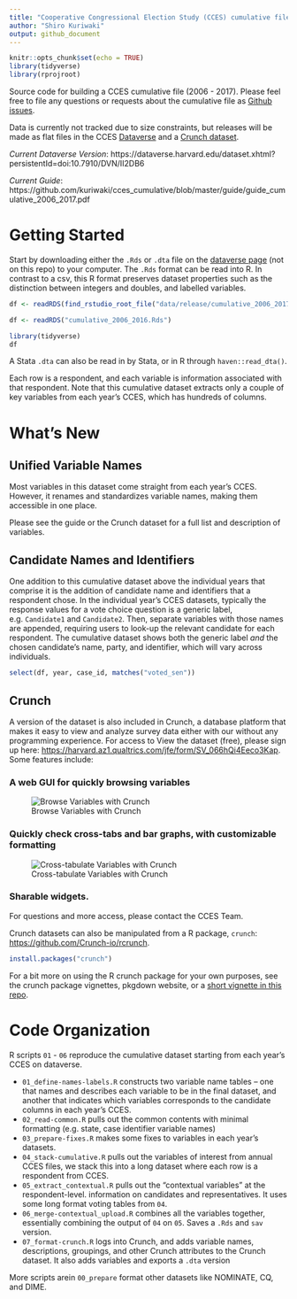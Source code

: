 ```yaml
---
title: "Cooperative Congressional Election Study (CCES) cumulative file"
author: "Shiro Kuriwaki"
output: github_document
---
```


```r
knitr::opts_chunk$set(echo = TRUE)
library(tidyverse)
library(rprojroot)
```

Source code for building a CCES cumulative file (2006 - 2017). Please feel free to file any questions or requests about the cumulative file as [Github issues](https://github.com/kuriwaki/cces_cumulative/issues). 

Data is currently not tracked due to size constraints, but releases will be made as flat files in the CCES [Dataverse](https://dataverse.harvard.edu/dataverse/cces) and a [Crunch dataset](crunch.io). 

*Current Dataverse Version*: 
https://dataverse.harvard.edu/dataset.xhtml?persistentId=doi:10.7910/DVN/II2DB6

*Current Guide*: 
https://github.com/kuriwaki/cces_cumulative/blob/master/guide/guide_cumulative_2006_2017.pdf

# Getting Started 

Start by downloading either the `.Rds` or `.dta` file on the [dataverse page](https://dataverse.harvard.edu/dataset.xhtml?persistentId=doi:10.7910/DVN/II2DB6) (not on this repo) to your computer. The `.Rds` format can be read into R. In contrast to a csv, this R format preserves dataset properties such as the distinction between integers and doubles, and labelled variables.

```r
df <- readRDS(find_rstudio_root_file("data/release/cumulative_2006_2017.Rds"))
```

```r
df <- readRDS("cumulative_2006_2016.Rds")
```
```r
library(tidyverse)
df
```

A Stata `.dta` can also be read in by Stata, or in R through `haven::read_dta()`. 

Each row is a respondent, and each variable is information associated with that respondent. Note that this cumulative dataset extracts only a couple of key variables from each year's CCES, which has hundreds of columns. 



# What's New

## Unified Variable Names

Most variables in this dataset come straight from each year's CCES. However, it renames and standardizes variable names, making them accessible in one place. 

Please see the guide or the Crunch dataset for a full list and description of variables. 



## Candidate Names and Identifiers
One addition to this cumulative dataset above the individual years that comprise it is the addition of candidate name and identifiers that a respondent chose. In the individual year's CCES datasets, typically the response values for a vote choice question is a generic label, e.g. `Candidate1` and `Candidate2`. Then, separate variables with those names are appended, requiring users to look-up the relevant candidate for each respondent. The cumulative dataset shows both the generic label _and_ the chosen candidate's name, party, and identifier, which will vary across individuals. 

```r
select(df, year, case_id, matches("voted_sen"))
```



## Crunch

A version of the dataset is also included in Crunch, a database platform that makes it easy to view and analyze survey data either with our without any programming experience.  For access to View the dataset (free), please sign up here: <https://harvard.az1.qualtrics.com/jfe/form/SV_066hQi4Eeco3Kap>. Some features include:


### A web GUI for quickly browsing variables

![Browse Variables with Crunch](guide/01_crunch_browse.gif)

### Quickly check cross-tabs and bar graphs, with customizable formatting

![Cross-tabulate Variables with Crunch](guide/02_crunch_tab.gif)

### Sharable widgets.  


For questions and more access, please contact the CCES Team.


Crunch datasets can also be manipulated from a R package, `crunch`: <https://github.com/Crunch-io/rcrunch>. 

```r
install.packages("crunch")
```


For a bit more on using the R crunch package for your own purposes, see the crunch package vignettes, pkgdown website, or a [short vignette in this repo](https://github.com/kuriwaki/cces_cumulative/blob/master/guide/vignette_crunch.md). 


# Code Organization

R scripts `01` - `06` reproduce the cumulative dataset starting from each year's CCES on dataverse. 

- `01_define-names-labels.R` constructs two variable name tables -- one that names and describes each variable to be in the final dataset, and another that indicates which variables corresponds to the candidate columns in each year's CCES.
- `02_read-common.R` pulls out the common contents with minimal formatting (e.g. state, case identifier variable names)
- `03_prepare-fixes.R` makes some fixes to variables in each year's datasets.
- `04_stack-cumulative.R` pulls out the variables of interest from annual CCES files, we stack this into a long dataset where each row is a respondent from CCES.
- `05_extract_contextual.R` pulls out the "contextual variables" at the respondent-level. information on candidates and representatives. It uses some long format voting tables from `04`.
- `06_merge-contextual_upload.R` combines all the variables together, essentially combining the output of `04` on `05`. Saves a `.Rds` and `sav` version. 
- `07_format-crunch.R` logs into Crunch, and adds variable names, descriptions, groupings, and other Crunch attributes to the Crunch dataset. It also adds variables and exports a `.dta` version

More scripts  arein `00_prepare` format other datasets like NOMINATE, CQ, and DIME. 
